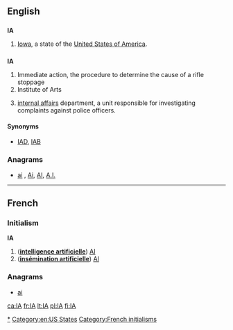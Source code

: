 {{also|ia|-ia|ía|iå|i-a|-ía}}
==English==

==={{abbreviation}}===
'''IA'''

# [[Iowa]], a state of the [[United States of America]].

==={{initialism}}===
'''IA'''

# Immediate action, the procedure to determine the cause of a rifle stoppage
# Institute of Arts
# {{law enforcement}} [[internal affairs]] department, a unit responsible for investigating complaints against police officers.

====Synonyms====
* {{sense|law enforcement}} [[IAD]], [[IAB]]

===Anagrams===
* [[ai#English|ai]] , [[Ai#English|Ai]], [[AI#English|AI]], [[A.I.#English|A.I.]]

[[Category:en:Iowa|*]]
[[Category:en:US States]]

----

==French==
===Initialism===
'''IA''' {{f}}

# ('''[[intelligence artificielle]]''') [[AI]]
# ('''[[insémination artificielle]]''') [[AI]]

===Anagrams===
* [[ai#French|ai]] 


[[Category:French initialisms]]

[[ca:IA]]
[[fr:IA]]
[[lt:IA]]
[[pl:IA]]
[[fi:IA]]